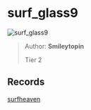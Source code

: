 
# surf_glass9

![surf_glass9](https://raw.githubusercontent.com/Sayt123/SurfMapPics/Maps-and-bonuses/csgo/surf_glass9.jpg)

> Author: **Smileytopin**
>
> Tier 2

## Records

[surfheaven](https://surfheaven.eu/map/surf_glass9)
